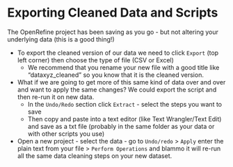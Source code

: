 # Exporting Cleaned Data and Scripts

The OpenRefine project has been saving as you go - but not altering your underlying data (this is a good thing!)

- To export the cleaned version of our data we need to click `Export` (top left corner) then choose the type of file (CSV or Excel)
    + We recommend that you rename your new file with a good title like "dataxyz_cleaned" so you know that it is the cleaned version.
- What if we are going to get more of this same kind of data over and over and want to apply the same changes? We could export the script and then re-run it on new data.
    + In the `Undo/Redo` section click `Extract` - select the steps you want to save
    + Then copy and paste into a text editor (like Text Wrangler/Text Edit) and save as a txt file (probably in the same folder as your data or with other scripts you use)
- Open a new project - select the data - go to `Undo/redo` > `Apply` enter the plain text from your file > `Perform Operations` and blammo it will re-run all the same data cleaning steps on your new dataset.
